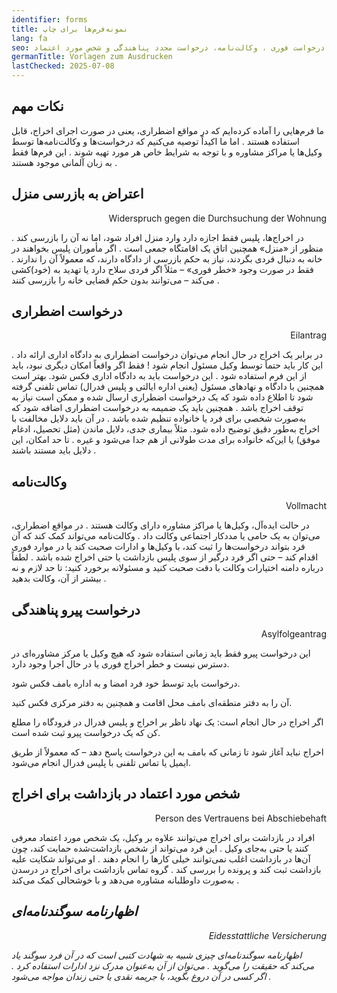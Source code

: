 ```yaml
---
identifier: forms
title: نمونه‌فرم‌ها برای چاپ
lang: fa
seo: قالب‌های آماده برای مواقع اضطراری در صورت خطر اخراج در زاکسن – اعتراض ، درخواست فوری ، وکالت‌نامه، درخواست مجدد پناهندگی و شخص مورد اعتماد
germanTitle: Vorlagen zum Ausdrucken
lastChecked: 2025-07-08
---
```


## نکات مهم

ما فرم‌هایی را آماده کرده‌ایم که در مواقع اضطراری، یعنی در صورت اجرای اخراج، قابل استفاده هستند
.
اما ما اکیداً توصیه می‌کنیم که درخواست‌ها و وکالت‌نامه‌ها توسط وکیل‌ها یا <InternalShortLink identifier="contacts">مراکز مشاوره</InternalShortLink> و با توجه به شرایط خاص هر مورد تهیه شوند
.
این فرم‌ها فقط به زبان آلمانی موجود هستند
.

## اعتراض به بازرسی منزل
<p align="right">Widerspruch gegen die Durchsuchung der Wohnung</p>

<ExternalShortLink identifier="form_search"/>

در اخراج‌ها، پلیس فقط اجازه دارد وارد منزل افراد شود، اما نه آن را بازرسی کند
.
منظور از «منزل» همچنین اتاق یک اقامتگاه جمعی است
.
اگر مأموران پلیس بخواهند در خانه به دنبال فردی بگردند، نیاز به حکم بازرسی از دادگاه دارند، که معمولاً آن را ندارند
.
فقط در صورت وجود «خطر فوری» – مثلاً اگر فردی سلاح دارد یا تهدید به (خود)کشی می‌کند – می‌توانند بدون حکم قضایی خانه را بازرسی کنند
.

## درخواست اضطراری
<p align="right">Eilantrag</p>

<ExternalShortLink identifier="form_eilantrag"/>

در برابر یک اخراج در حال انجام می‌توان درخواست اضطراری به دادگاه اداری ارائه داد
.
این کار باید حتماً توسط وکیل مسئول انجام شود
!
فقط اگر واقعاً امکان دیگری نبود، باید از این فرم استفاده شود
.
این درخواست باید به دادگاه اداری فکس شود. بهتر است همچنین با دادگاه و نهادهای مسئول (یعنی اداره ایالتی و پلیس فدرال) تماس تلفنی گرفته شود تا اطلاع داده شود که یک درخواست اضطراری ارسال شده و ممکن است نیاز به توقف اخراج باشد
.
همچنین باید یک ضمیمه به درخواست اضطراری اضافه شود که به‌صورت شخصی برای فرد یا خانواده تنظیم شده باشد
.
در آن باید دلایل مخالفت با اخراج به‌طور دقیق توضیح داده شود. مثلاً بیماری جدی، دلایل ماندن (مثل تحصیل، ادغام موفق) یا این‌که خانواده برای مدت طولانی از هم جدا می‌شود و غیره
.
تا حد امکان، این دلایل باید مستند باشند
.

## وکالت‌نامه
<p align="right">Vollmacht</p>

<ExternalShortLink identifier="form_vollmacht"/>

در حالت ایده‌آل، وکیل‌ها یا مراکز مشاوره دارای وکالت هستند
.
در مواقع اضطراری، می‌توان به یک حامی یا مددکار اجتماعی وکالت داد
.
وکالت‌نامه می‌تواند کمک کند که آن فرد بتواند درخواست‌ها را ثبت کند، با وکیل‌ها و ادارات صحبت کند یا در موارد فوری اقدام کند – حتی اگر فرد درگیر از سوی پلیس بازداشت یا حتی اخراج شده باشد
.
لطفاً درباره دامنه اختیارات وکالت با دقت صحبت کنید و مسئولانه برخورد کنید: تا حد لازم و نه بیشتر از آن، وکالت بدهید
.

## درخواست پیرو پناهندگی
<p align="right">Asylfolgeantrag</p>

<ExternalShortLink identifier="form_followup"/>

این درخواست پیرو فقط باید زمانی استفاده شود که هیچ وکیل یا مرکز مشاوره‌ای در دسترس نیست و خطر اخراج فوری یا در حال اجرا وجود دارد.

درخواست باید توسط خود فرد امضا و به اداره بامف فکس شود.

آن را به دفتر منطقه‌ای بامف محل اقامت و همچنین به دفتر مرکزی فکس کنید.

اگر اخراج در حال انجام است: یک نهاد ناظر بر اخراج و پلیس فدرال در فرودگاه را مطلع کن که یک درخواست پیرو ثبت شده است.

اخراج نباید آغاز شود تا زمانی که بامف به این درخواست پاسخ دهد – که معمولاً از طریق ایمیل یا تماس تلفنی با پلیس فدرال انجام می‌شود.


## شخص مورد اعتماد در بازداشت برای اخراج
<p align="right">Person des Vertrauens bei Abschiebehaft</p>

<ExternalShortLink identifier="form_detention"/>

افراد در بازداشت برای اخراج می‌توانند علاوه بر وکیل، یک شخص مورد اعتماد معرفی کنند یا حتی به‌جای وکیل
.
این فرد می‌تواند از شخص بازداشت‌شده حمایت کند، چون آن‌ها در بازداشت اغلب نمی‌توانند خیلی کارها را انجام دهند
.
او می‌تواند شکایت علیه بازداشت ثبت کند و پرونده را بررسی کند
.
گروه تماس بازداشت برای اخراج در درسدن به‌صورت داوطلبانه مشاوره می‌دهد و با خوشحالی کمک می‌کند
.
<Address identifier="abschiebehaftkontaktgruppe" />

## اظهارنامه سوگندنامه‌ای

<ExternalShortLink identifier="form_affidavit"/>
<p align="right">Eidesstattliche Versicherung</p>

اظهارنامه سوگندنامه‌ای چیزی شبیه به شهادت کتبی است که در آن فرد سوگند یاد می‌کند که حقیقت را می‌گوید
.
می‌توان از آن به‌عنوان مدرک نزد ادارات استفاده کرد
.
اگر کسی در آن دروغ بگوید، با جریمه نقدی یا حتی زندان مواجه می‌شود
.
